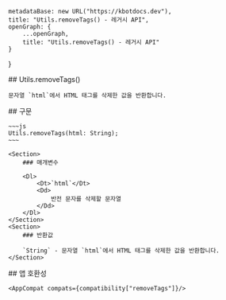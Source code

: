 
    metadataBase: new URL("https://kbotdocs.dev"),
    title: "Utils.removeTags() - 레거시 API",
    openGraph: {
        ...openGraph,
        title: "Utils.removeTags() - 레거시 API"
    }
}

<Section>
    ## Utils.removeTags()

    문자열 `html`에서 HTML 태그를 삭제한 값을 반환합니다.
</Section>
<Section>
    ## 구문

    ~~~js
    Utils.removeTags(html: String);
    ~~~

    <Section>
        ### 매개변수

        <Dl>
            <Dt>`html`</Dt>
            <Dd>
                반전 문자를 삭제할 문자열
            </Dd>
        </Dl>
    </Section>
    <Section>
        ### 반환값

        `String` - 문자열 `html`에서 HTML 태그를 삭제한 값을 반환합니다.
    </Section>
</Section>
<Section>
    ## 앱 호환성

    <AppCompat compats={compatibility["removeTags"]}/>
</Section>